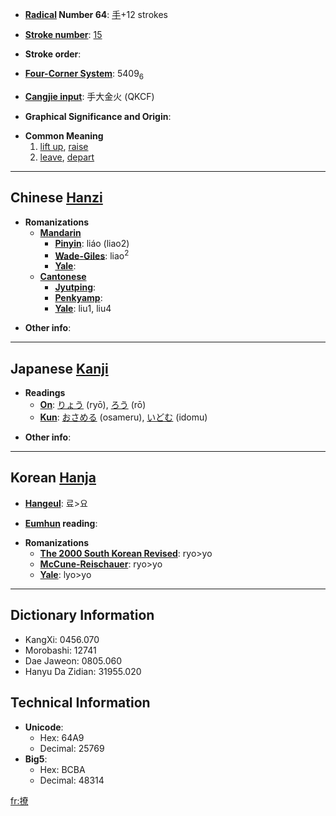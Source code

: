 * '''[[Wiktionary:Chinese radical index| Radical]] Number 64''': [[Wiktionary:Chinese radical index 手|手]]+12 strokes

* '''[[Wiktionary:Chinese total strokes index|Stroke number]]''': [[Wiktionary:Chinese total strokes index 15|15]]

* '''Stroke order''': 

* '''[[Wiktionary:Chinese four corner index|Four-Corner System]]''': 5409<sub>6</sub>

* '''[[Wiktionary:Chinese Cangjie index|Cangjie input]]''': 手大金火 (QKCF)

* '''Graphical Significance and Origin''': 

* '''Common Meaning'''
*#[[lift up]], [[raise]]
*# [[leave]], [[depart]]

----

== Chinese [[Hanzi]] ==

* '''Romanizations'''
** '''[[Mandarin]]'''
*** '''[[Pinyin]]''': liáo (liao2)
*** '''[[Wade-Giles]]''': liao<sup>2</sup>
*** '''[[Yale]]''': 
** '''[[Cantonese]]'''
*** '''[[Jyutping]]''':
*** '''[[Penkyamp]]''': 
*** '''[[Yale]]''': liu1, liu4

* '''Other info''': 

----

== Japanese [[Kanji]] ==

* '''Readings'''
** '''[[On]]''': [[りょう]] (ryō), [[ろう]] (rō)
** '''[[Kun]]''': [[おさめる]] (osameru), [[いどむ]] (idomu)

* '''Other info''':  

----

== Korean [[Hanja]] ==

* '''[[Hangeul]]''': 료>요

* '''[[Eumhun]] reading''': 

* '''Romanizations'''
** '''[[The 2000 South Korean Revised Romanization|The 2000 South Korean Revised]]''': ryo>yo
** '''[[McCune-Reischauer]]''': ryo>yo
** '''[[Yale]]''': lyo>yo

----

== Dictionary Information ==

* KangXi: 0456.070
* Morobashi: 12741
* Dae Jaweon: 0805.060
* Hanyu Da Zidian: 31955.020

== Technical Information ==

* '''Unicode''':
** Hex: 64A9
** Decimal: 25769
* '''Big5''':
** Hex: BCBA
** Decimal: 48314

[[fr:撩]]